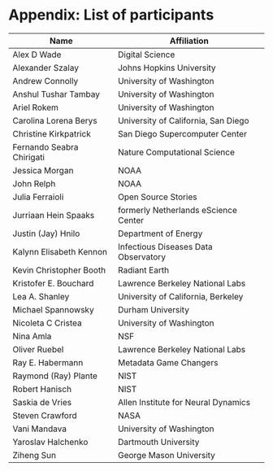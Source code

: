# Appendix: List of participants {#sec-appendix .appendix}

| Name                      | Affiliation                          |
|---------------------------|--------------------------------------|
| Alex D Wade               | Digital Science                      |
| Alexander Szalay          | Johns Hopkins University             |
| Andrew Connolly           | University of Washington             |
| Anshul Tushar Tambay      | University of Washington             |
| Ariel Rokem               | University of Washington             |
| Carolina Lorena Berys     | University of California, San Diego  |
| Christine Kirkpatrick     | San Diego Supercomputer Center       |
| Fernando Seabra Chirigati | Nature Computational Science         |
| Jessica Morgan            | NOAA                                 |
| John Relph                | NOAA                                 |
| Julia Ferraioli           | Open Source Stories                  |
| Jurriaan Hein Spaaks      | formerly Netherlands eScience Center |
| Justin (Jay) Hnilo        | Department of Energy                 |
| Kalynn Elisabeth Kennon   | Infectious Diseases Data Observatory |
| Kevin Christopher Booth   | Radiant Earth                        |
| Kristofer E. Bouchard     | Lawrence Berkeley National Labs      |
| Lea A. Shanley            | University of California, Berkeley   |
| Michael Spannowsky        | Durham University                    |
| Nicoleta C Cristea        | University of Washington             |
| Nina Amla                 | NSF                                  |
| Oliver Ruebel             | Lawrence Berkeley National Labs      |
| Ray E. Habermann          | Metadata Game Changers               |
| Raymond (Ray) Plante      | NIST                                 |
| Robert Hanisch            | NIST                                 |
| Saskia de Vries           | Allen Institute for Neural Dynamics  |
| Steven Crawford           | NASA                                 |
| Vani Mandava              | University of Washington             |
| Yaroslav Halchenko        | Dartmouth University                 |
| Ziheng Sun                | George Mason University              |